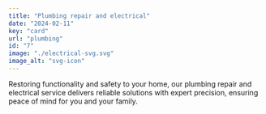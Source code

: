 ```yaml
---
title: "Plumbing repair and electrical"
date: "2024-02-11"
key: "card"
url: "plumbing"
id: "7"
image: "./electrical-svg.svg"
image_alt: "svg-icon"
---
```


Restoring functionality and safety to your home, our plumbing repair and electrical service delivers reliable solutions with expert precision, ensuring peace of mind for you and your family.